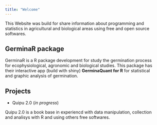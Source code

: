 ```yaml
---
title: "Welcome"
---
```


This Website was build for share information about programming and statistics in agricultural and biological areas using free and open source softwares.

## GerminaR package

GerminaR is a R package development for study the germination process for ecophysiological, agronomic and biological studies. This package has their interactive app (build with shiny) **GerminaQuant for R** for statistical and graphic analysis of germination.


## Projects

- Quipu 2.0 (*in progress*)

Quipu 2.0 is a book base in experiencd with data manipulation, collection and analisys with R and using others free softwares. 
